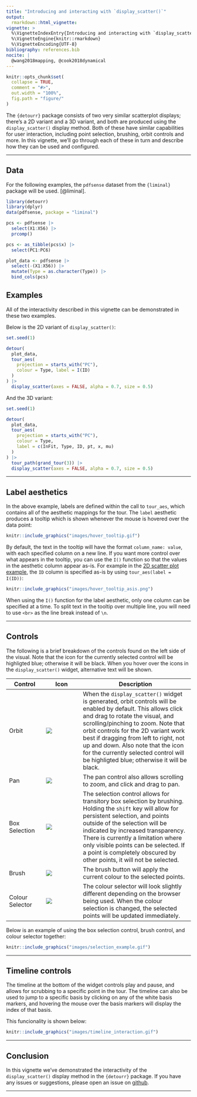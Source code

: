 ```yaml
---
title: "Introducing and interacting with `display_scatter()`"
output: 
  rmarkdown::html_vignette:
vignette: >
  %\VignetteIndexEntry{Introducing and interacting with `display_scatter()`}
  %\VignetteEngine{knitr::rmarkdown}
  %\VignetteEncoding{UTF-8}
bibliography: references.bib
nocite: |
  @wang2018mapping, @cook2018dynamical
---
```


```r
knitr::opts_chunk$set(
  collapse = TRUE,
  comment = "#>",
  out.width = "100%",
  fig.path = "figure/"
)
```

The `{detourr}` package consists of two very similar scatterplot displays; there's a 2D variant and a 3D variant, and both are produced using the `display_scatter()` display method. Both of these have similar capabilities for user interaction, including point selection, brushing, orbit controls and more. 
In this vignette, we'll go through each of these in turn and describe how they can be used and configured.

---

## Data

For the following examples, the `pdfsense` dataset from the `{liminal}` package will be used. [@liminal]. 

```r
library(detourr)
library(dplyr)
data(pdfsense, package = "liminal")

pcs <- pdfsense |>
  select(X1:X56) |>
  prcomp()

pcs <- as_tibble(pcs$x) |>
  select(PC1:PC6)

plot_data <- pdfsense |>
  select(-(X1:X56)) |>
  mutate(Type = as.character(Type)) |>
  bind_cols(pcs)
```

## Examples

All of the interactivity described in this vignette can be demonstrated in these two examples.

Below is the 2D variant of `display_scatter()`:

```r
set.seed(1)

detour(
  plot_data,
  tour_aes(
    projection = starts_with("PC"),
    colour = Type, label = I(ID)
  )
) |>
  display_scatter(axes = FALSE, alpha = 0.7, size = 0.5)
```

And the 3D variant:

```r
set.seed(1)

detour(
  plot_data,
  tour_aes(
    projection = starts_with("PC"),
    colour = Type,
    label = c(InFit, Type, ID, pt, x, mu)
  )
) |>
  tour_path(grand_tour(3)) |>
  display_scatter(axes = FALSE, alpha = 0.7, size = 0.5)
```

---

## Label aesthetics

In the above example, labels are defined within the call to `tour_aes`, which contains all of the aesthetic mappings for the tour. The `label` aesthetic produces a tooltip which is shown whenever the mouse is hovered over the data point:

```r
knitr::include_graphics("images/hover_tooltip.gif")
```

By default, the text in the tooltip will have the format `column_name: value`, with each specified column on a new line.
If you want more control over what appears in the tooltip, you can use the `I()` function so that the values in the aesthetic column appear as-is.
For example in the [2D scatter plot example](#examples), the `ID` column is specified as-is by using `tour_aes(label = I(ID))`:

```r
knitr::include_graphics("images/hover_tooltip_asis.png")
```

When using the `I()` function for the label aesthetic, only one column can be specified at a time.
To split text in the tooltip over multiple line, you will need to use `<br>` as the line break instead of `\n`.

---

## Controls

The following is a brief breakdown of the controls found on the left side of the visual. Note that the icon for the currently selected control will be highligted blue; otherwise it will be black. 
When you hover over the icons in the `display_scatter()` widget, alternative text will be shown.

| Control | Icon| Description |
| - | - | --- |
| Orbit | ![](images/orbit_control_button.png) | When the `display_scatter()` widget is generated, orbit controls will be enabled by default. This allows click and drag to rotate the visual, and scrolling/pinching to zoom. Note that orbit controls for the 2D variant work best if dragging from left to right, not up and down. Also note that the icon for the currently selected control will be highligted blue; otherwise it will be black.|
| Pan | ![](images/pan_button.png) | The pan control also allows scrolling to zoom, and click and drag to pan. |
| Box Selection | ![](images/select_button.png) | The selection control allows for transitory box selection by brushing. Holding the `shift` key will allow for persistent selection, and points outside of the selection will be indicated by increased transparency. There is currently a limitation where only visible points can be selected. If a point is completely obscured by other points, it will not be selected. |
| Brush | ![](images/brush.png) | The brush button will apply the current colour to the selected points. |
| Colour Selector | ![](images/colour_selector.png) | The colour selector will look slightly different depending on the browser being used. When the colour selection is changed, the selected points will be updated immediately. |


Below is an example of using the box selection control, brush control, and colour selector together:

```r
knitr::include_graphics("images/selection_example.gif")
```

---

## Timeline controls

The timeline at the bottom of the widget controls play and pause, and allows for scrubbing to a specific point in the tour. 
The timeline can also be used to jump to a specific basis by clicking on any of the white basis markers, and hovering the mouse over the basis markers will display the index of that basis.

This funcionality is shown below:

```r
knitr::include_graphics("images/timeline_interaction.gif")
```

---

## Conclusion

In this vignette we've demonstrated the interactivity of the `display_scatter()` display method in the `{detourr}` package.
If you have any issues or suggestions, please open an issue on [github](https://github.com/casperhart/detourr/issues).

---
